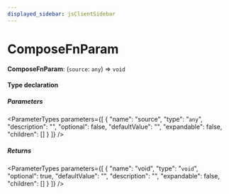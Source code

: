 ```yaml
---
displayed_sidebar: jsClientSidebar
---
```



# ComposeFnParam

 **ComposeFnParam**: (`source`: `any`) => `void`

#### Type declaration

##### Parameters

<ParameterTypes parameters={[
  {
    "name": "source",
    "type": "`any`",
    "description": "",
    "optional": false,
    "defaultValue": "",
    "expandable": false,
    "children": []
  }
]} />

##### Returns

<ParameterTypes parameters={[
  {
    "name": "void",
    "type": "`void`",
    "optional": true,
    "defaultValue": "",
    "description": "",
    "expandable": false,
    "children": []
  }
]} />
